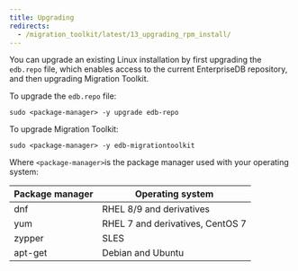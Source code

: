 ```yaml
---
title: Upgrading
redirects:
  - /migration_toolkit/latest/13_upgrading_rpm_install/
---
```


You can upgrade an existing Linux installation by first upgrading the `edb.repo` file, which enables access to the current EnterpriseDB repository, and then upgrading Migration Toolkit.

To upgrade the `edb.repo` file:

```shell
sudo <package-manager> -y upgrade edb-repo
```

To upgrade Migration Toolkit:

```shell
sudo <package-manager> -y edb-migrationtoolkit
```

Where `<package-manager>`is the package manager used with your operating system:

  | Package manager |             Operating system     |
  | --------------- | -------------------------------- |
  | dnf             | RHEL 8/9 and derivatives         |
  | yum             | RHEL 7 and derivatives, CentOS 7 |
  | zypper          | SLES                             |
  | apt-get         | Debian and Ubuntu                |
